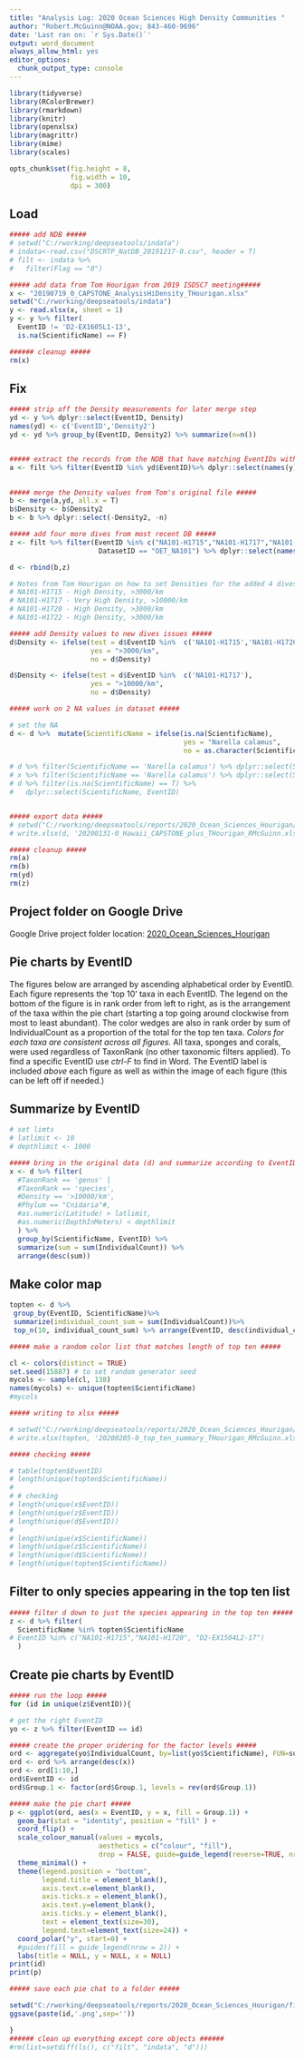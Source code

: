 ```yaml
---
title: "Analysis Log: 2020 Ocean Sciences High Density Communities "
author: "Robert.McGuinn@NOAA.gov; 843-460-9696"
date: 'Last ran on: `r Sys.Date()`'
output: word_document
always_allow_html: yes
editor_options: 
  chunk_output_type: console
---
```


```r
library(tidyverse)
library(RColorBrewer)
library(rmarkdown)
library(knitr)
library(openxlsx)
library(magrittr)
library(mime)
library(scales)
```

```r
opts_chunk$set(fig.height = 8,
               fig.width = 10, 
               dpi = 300)
```

## Load

```r
##### add NDB ##### 
# setwd("C:/rworking/deepseatools/indata")
# indata<-read.csv("DSCRTP_NatDB_20191217-0.csv", header = T)
# filt <- indata %>%
#   filter(Flag == "0")

##### add data from Tom Hourigan from 2019 ISDSC7 meeting##### 
x <- "20190719_0_CAPSTONE_AnalysisHiDensity_THourigan.xlsx"
setwd("C:/rworking/deepseatools/indata")
y <- read.xlsx(x, sheet = 1)
y <- y %>% filter(
  EventID != 'D2-EX1605L1-13',
  is.na(ScientificName) == F)

###### cleanup ##### 
rm(x)
```

## Fix

```r
##### strip off the Density measurements for later merge step
yd <- y %>% dplyr::select(EventID, Density)
names(yd) <- c('EventID','Density2')
yd <- yd %>% group_by(EventID, Density2) %>% summarize(n=n()) 


##### extract the records from the NDB that have matching EventIDs with Tom's file ##### 
a <- filt %>% filter(EventID %in% yd$EventID)%>% dplyr::select(names(y))
 

##### merge the Density values from Tom's original file ##### 
b <- merge(a,yd, all.x = T)
b$Density <- b$Density2
b <- b %>% dplyr::select(-Density2, -n)

##### add four more dives from most recent DB ##### 
z <- filt %>% filter(EventID %in% c("NA101-H1715","NA101-H1717","NA101-H1720","NA101-H1722"), 
                      DatasetID == "OET_NA101") %>% dplyr::select(names(y))

d <- rbind(b,z) 

# Notes from Tom Hourigan on how to set Densities for the added 4 dives
# NA101-H1715 - High Density, >3000/km
# NA101-H1717 - Very High Density, >10000/km
# NA101-H1720 - High Density, >3000/km
# NA101-H1722 - High Density, >3000/km

##### add Density values to new dives issues #####
d$Density <- ifelse(test = d$EventID %in%  c('NA101-H1715','NA101-H1720','NA101-H1722'), 
                    yes = ">3000/km", 
                    no = d$Density)

d$Density <- ifelse(test = d$EventID %in%  c('NA101-H1717'), 
                    yes = ">10000/km", 
                    no = d$Density)

##### work on 2 NA values in dataset ##### 

# set the NA
d <- d %>%  mutate(ScientificName = ifelse(is.na(ScientificName),
                                           yes = "Narella calamus",
                                           no = as.character(ScientificName)))

# d %>% filter(ScientificName == 'Narella calamus') %>% dplyr::select(ScientificName, EventID)
# x %>% filter(ScientificName == 'Narella calamus') %>% dplyr::select(ScientificName, EventID)
# d %>% filter(is.na(ScientificName) == T) %>% 
#   dplyr::select(ScientificName, EventID)


##### export data ##### 
# setwd("C:/rworking/deepseatools/reports/2020_Ocean_Sciences_Hourigan/data")
# write.xlsx(d, '20200131-0_Hawaii_CAPSTONE_plus_THourigan_RMcGuinn.xlsx')  

##### cleanup #####
rm(a)
rm(b)
rm(yd)
rm(z)
```

## Project folder on Google Drive

Google Drive project folder location: [2020_Ocean_Sciences_Hourigan](https://drive.google.com/open?id=1NqMKNQYSGMTGR_KcSh8NdTV6ZQgsmMkA)

## Pie charts by EventID

The figures below are arranged by ascending alphabetical order by EventID.  Each figure represents the 'top 10' taxa in each EventID.  The legend on the bottom of the figure is in rank order from left to right, as is the arrangement of the taxa within the pie chart (starting a top going around clockwise from most to least abundant).  The color wedges are also in rank order by sum of IndividualCount as a proportion of the total for the top ten taxa. *Colors for each taxa are consistent across all figures.* All taxa, sponges and corals, were used regardless of TaxonRank (no other taxonomic filters applied). To find a specific EventID use *ctrl-F* to find in Word.  The EventID label is included *above* each figure as well as within the image of each figure (this can be left off if needed.) 

## Summarize by EventID

```r

# set limts
# latlimit <- 10
# depthlimit <- 1000

##### bring in the original data (d) and summarize according to EventIDs of interest #####
x <- d %>% filter(
  #TaxonRank == 'genus' |
  #TaxonRank == 'species',
  #Density == '>10000/km', 
  #Phylum == "Cnidaria"#,
  #as.numeric(Latitude) > latlimit,
  #as.numeric(DepthInMeters) < depthlimit
  ) %>%
  group_by(ScientificName, EventID) %>%
  summarize(sum = sum(IndividualCount)) %>%
  arrange(desc(sum))
```

## Make color map

```r

topten <- d %>%
 group_by(EventID, ScientificName)%>%
 summarize(individual_count_sum = sum(IndividualCount))%>%
 top_n(10, individual_count_sum) %>% arrange(EventID, desc(individual_count_sum))

##### make a random color list that matches length of top ten #####

cl <- colors(distinct = TRUE)
set.seed(15887) # to set random generator seed
mycols <- sample(cl, 138)
names(mycols) <- unique(topten$ScientificName)
#mycols

##### writing to xlsx #####

# setwd("C:/rworking/deepseatools/reports/2020_Ocean_Sciences_Hourigan/data")
# write.xlsx(topten, '20200205-0_top_ten_summary_THourigan_RMcGuinn.xlsx')  

##### checking ##### 

# table(topten$EventID)
# length(unique(topten$ScientificName))
# 
# # checking
# length(unique(x$EventID))
# length(unique(z$EventID))
# length(unique(d$EventID))
# 
# length(unique(x$ScientificName))
# length(unique(z$ScientificName))
# length(unique(d$ScientificName))
# length(unique(topten$ScientificName))

```

## Filter to only species appearing in the top ten list  

```r
##### filter d down to just the species appearing in the top ten ##### 
z <- d %>% filter(
  ScientificName %in% topten$ScientificName
# EventID %in% c("NA101-H1715","NA101-H1720", "D2-EX1504L2-17")
  )
```

## Create pie charts by EventID

```r
##### run the loop ##### 
for (id in unique(z$EventID)){

# get the right EventID
yo <- z %>% filter(EventID == id)

##### create the proper oridering for the factor levels #####
ord <- aggregate(yo$IndividualCount, by=list(yo$ScientificName), FUN=sum) 
ord <- ord %>% arrange(desc(x))
ord <- ord[1:10,]
ord$EventID <- id
ord$Group.1 <- factor(ord$Group.1, levels = rev(ord$Group.1))

##### make the pie chart ##### 
p <- ggplot(ord, aes(x = EventID, y = x, fill = Group.1)) +
  geom_bar(stat = "identity", position = "fill" ) +
  coord_flip() +
  scale_colour_manual(values = mycols, 
                      aesthetics = c("colour", "fill"),
                      drop = FALSE, guide=guide_legend(reverse=TRUE, nrow=5)) +
  theme_minimal() + 
  theme(legend.position = "bottom", 
        legend.title = element_blank(),
        axis.text.x=element_blank(),
        axis.ticks.x = element_blank(),
        axis.text.y=element_blank(),
        axis.ticks.y = element_blank(),
        text = element_text(size=30), 
        legend.text=element_text(size=24)) +
  coord_polar("y", start=0) + 
  #guides(fill = guide_legend(nrow = 2)) +
  labs(title = NULL, y = NULL, x = NULL)
print(id)
print(p)

##### save each pie chat to a folder #####

setwd("C:/rworking/deepseatools/reports/2020_Ocean_Sciences_Hourigan/figures")
ggsave(paste(id,'.png',sep=''))

}
###### clean up everything except core objects ###### 
#rm(list=setdiff(ls(), c("filt", "indata", "d")))
```








